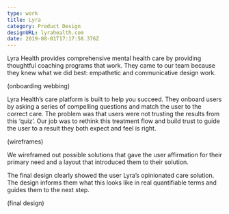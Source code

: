 ```yaml
---
type: work
title: Lyra
category: Product Design
designURL: lyrahealth.com
date: 2019-08-01T17:17:58.376Z
---
```

Lyra Health provides comprehensive mental health care by providing thoughtful coaching programs that work. They came to our team because they knew what we did best: empathetic and communicative design work.



(onboarding webbing)

Lyra Health’s care platform is built to help you succeed. They onboard users by asking a series of compelling questions and match the user to the correct care. The problem was that users were not trusting the results from this ‘quiz’. Our job was to rethink this treatment flow and build trust to guide the user to a result they both expect and feel is right.



(wireframes)

We wireframed out possible solutions that gave the user affirmation for their primary need and a layout that introduced them to their solution.



The final design clearly showed the user Lyra’s opinionated care solution. The design informs them what this looks like in real quantifiable terms and guides them to the next step.

(final design)
